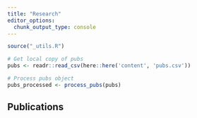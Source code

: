 ```yaml
---
title: "Research"
editor_options: 
  chunk_output_type: console
---
```


```r
source("_utils.R")

# Get local copy of pubs
pubs <- readr::read_csv(here::here('content', 'pubs.csv'))

# Process pubs object
pubs_processed <- process_pubs(pubs)
```


## Publications

